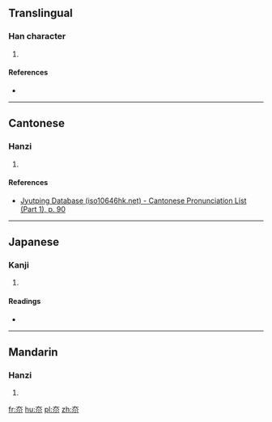 ==Translingual==

===Han character===
{{Han char|rn=37|rad=大|as=03|sn=6|four=|canj=大火 (KF), XX大火 (XXKF)|ids=⿱[[大]][[小]]}}

# {{defn|Han|sort=大03}}

====References====
* {{Han ref|kx=0249.130|dkj=05849|dj=0509.040|hdz=10528.020|uh=5935|ud=22837}}

----

==Cantonese==

===Hanzi===
{{yue-hanzi|jyut=[[jim5]]|y=yim5}}

# {{defn|lang=yue|sort=大03}}

====References====
* [http://www.iso10646hk.net/jp/document/download.jsp Jyutping Database (iso10646hk.net) - Cantonese Pronunciation List (Part 1), p. 90]

----

==Japanese==

===Kanji===
{{ja-kanji|grade=|rs=大03}}

# {{defn|lang=ja|sort=大03}}

====Readings====
* {{ja-readings|on=[[えん]] (en), [[たう]] (tau), [[とう]] (tō)|kun=[[すすむ]] (susumu)}}

----

==Mandarin==

===Hanzi===
{{cmn-hanzi|pin=[[yǎn]] ([[yan3]]), [[jiá]] ([[jia2]])|wg=yen<sup>3</sup>, chia<sup>2</sup>}}

# {{defn|lang=cmn|sort=大03}}

[[fr:夵]]
[[hu:夵]]
[[pl:夵]]
[[zh:夵]]
